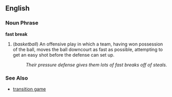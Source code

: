 ==English==

===Noun Phrase===
'''fast break'''

# (''basketball'') An offensive play in which a team, having won possession of the ball, moves the ball downcourt as fast as possible, attempting to get an easy shot before the defense can set up.
#: ''Their pressure defense gives them lots of fast breaks off of steals.''

===See Also===
*[[transition game]]